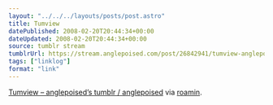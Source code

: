 ```yaml
---
layout: "../../../layouts/posts/post.astro"
title: Tumview
datePublished: 2008-02-20T20:44:34+00:00
dateUpdated: 2008-02-20T20:44:34+00:00
source: tumblr stream
tumblrUrl: https://stream.anglepoised.com/post/26842941/tumview-anglepoiseds-tumblr-anglepoised
tags: ["linklog"]
format: "link"
---
```


[Tumview &#8211; anglepoised&#8217;s tumblr / anglepoised][1] via <a href="http://roamin.tumblr.com/">roamin</a>.

[1]: http://tumview.inucara.net/id/anglepoised
